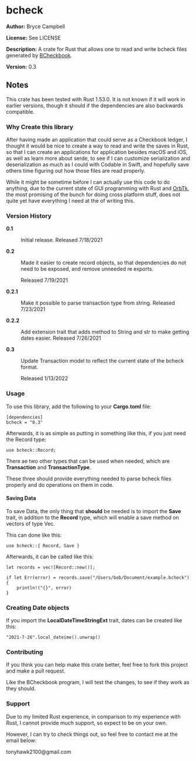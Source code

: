 =bcheck=

'''Author:''' Bryce Campbell

'''License:''' See LICENSE

'''Description:''' A crate for Rust that allows one to read and write bcheck files generated by <a href="https://github.com/bryceac/BCheckbook">BCheckbook</a>.

'''Version:''' 0.3

==Notes==

This crate has been tested with Rust 1.53.0. It is not known if it will work in earlier versions, though it should if the dependencies are also backwards compatible.

===Why Create this library===

After having made an application that could serve as a Checkbook ledger, I thought it would be nice to create a way to read and write the saves in Rust, 
so that I can create an applications for application besides macOS and iOS, as well as learn more about serde, to see if I can 
customize serialization and deserialization as much as I could with Codable in Swift, and hopefully save others time figuring out how those files are read properly.

While it might be sometime before I can actually use this code to do anything, due to the current state of GUI programming with Rust 
and <a href="https://github.com/redox-os/orbtk">OrbTk</a>, the most promising of the bunch for doing cross platform stuff, does not quite 
yet have everything I need at the of writing this.

===Version History===

<dl>
<dt style="font-weight:bold">0.1</dt>
<dd>Initial release. Released 7/18/2021</dd>
<dt style="font-weight:bold">0.2</dt>
<dd>
<p>Made it easier to create record objects, so that dependencies do not need to be exposed, 
and remove unneeded re exports.</p>
<p>Released 7/19/2021</p>
</dd>
<dt style="font-weight:bold">0.2.1</dt>
<dd>
<p>Make it possible to parse transaction type from string. Released 7/23/2021</p>
</dd>
<dt style="font-weight:bold">0.2.2</dt>
<dd>
<p>Add extension trait that adds method to String and str to make getting dates easier. Released 7/26/2021</p>
</dd>
<dt style="font-weight:bold">0.3</dt>
<dd>
<p>Update Transaction model to reflect the current state of the bcheck format.</p>
<p>Released 1/13/2022</p>
</dd>
</dl>

===Usage===

To use this library, add the following to your <strong>Cargo.toml</strong> file:

<pre>
[dependencies]
bcheck = "0.3"
</pre>

Afterwards, it is as simple as putting in something like this, if you just need the Record type:

<pre>
use bcheck::Record;
</pre>

There ae two other types that can be used when needed, which are <strong>Transaction</strong> and <strong>TransactionType</strong>.

These three should provide everything needed to parse bcheck files properly and do operations on them in code.

====Saving Data====

To save Data, the only thing that <strong>should</strong> be needed is to import the <strong>Save</strong> trait, in addition to the <strong>Record</strong> type, which will enable a save method on vectors of type Vec<Record>.

This can done like this:

<pre>
use bcheck::{ Record, Save }
</pre>

Afterwards, it can be called like this:

<pre>
let records = vec![Record::new()];

if let Err(error) = records.save("/Users/bob/Document/example.bcheck") {
    println!("{}", error)
}
</pre>

===Creating Date objects===

If you import the <strong>LocalDateTimeStringExt</strong> trait, dates can be created like this:

<pre>
"2021-7-26".local_dateime().unwrap()
</pre>

===Contributing===

If you think you can help make this crate better, feel free to fork this project and make a pull request.

Like the BCheckbook program, I will test the changes, to see if they work as they should.

===Support===

Due to my limited Rust experience, in comparison to my experience with Rust, I cannot provide much support, 
so expect to be on your own.

However, I can try to check things out, so feel free to contact me at the email below:

tonyhawk2100@gmail.com
